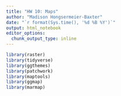 ```yaml
---
title: "HW 10: Maps"
author: "Madison Hongsermeier-Baxter"
date: "`r format(Sys.time(), '%d %B %Y')`"
output: html_notebook
editor_options: 
  chunk_output_type: inline
---
```


```r
library(raster)
library(tidyverse)
library(ggthemes)
library(patchwork)
library(maptools)
library(ggmap)
library(marmap)
```

